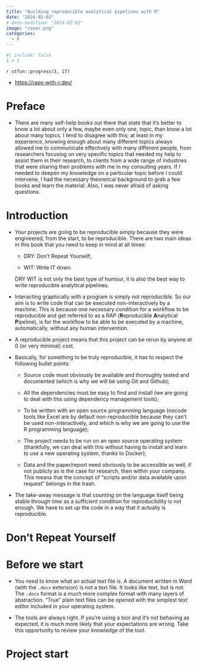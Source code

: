 ```yaml
---
title: "Building reproducible analytical pipelines with R"
date: "2024-02-03"
# date-modified: "2024-02-02"
image: "cover.png"
categories: 
  - R
---
```


```r
#| include: false
1 + 1
```

::: {.callout-note title="Progress"}
`r stfun::progress(3, 17)`

<!-- 读后感：[读《管理行为》](https://shitao5.org/posts/glxw/)。 -->
:::

::: {.callout-tip title="Learning Source"}
-   <https://raps-with-r.dev/>
:::

# Preface {.unnumbered}

-   <p>There are many self-help books out there that state that it’s better to know a lot about only a few, maybe even only one, topic, than know a lot about many topics. I tend to disagree with this; at least in my experience, knowing enough about many different topics always allowed me to communicate effectively with many different people, from researchers focusing on very specific topics that needed my help to assist them in their research, to clients from a wide range of industries that were sharing their problems with me in my consulting years. If I needed to deepen my knowledge on a particular topic before I could intervene, I had the necessary theoretical background to grab a few books and learn the material. Also, I was never afraid of asking questions.</p>

# Introduction

-   Your projects are going to be reproducible simply because they were engineered, from the start, to be reproducible. There are two main ideas in this book that you need to keep in mind at all times:

    -   DRY: Don’t Repeat Yourself;

    -   WIT: Write IT down.

    DRY WIT is not only the best type of humour, it is also the best way to write reproducible analytical pipelines.

-   Interacting graphically with a program is simply not reproducible. So our aim is to write code that can be executed non-interactively by a machine. This is because one necessary condition for a workflow to be reproducible and get referred to as a RAP (**R**eproducible **A**nalytical **P**ipeline), is for the workflow to be able to be executed by a machine, automatically, without any human intervention.

-   A reproducible project means that this project can be rerun by anyone at 0 (or very minimal) cost.

-   Basically, for something to be truly reproducible, it has to respect the following bullet points:

    -   Source code must obviously be available and thoroughly tested and documented (which is why we will be using Git and Github);

    -   All the dependencies must be easy to find and install (we are going to deal with this using dependency management tools);

    -   To be written with an open source programming language (nocode tools like Excel are by default non-reproducible because they can’t be used non-interactively, and which is why we are going to use the R programming language);

    -   The project needs to be run on an open source operating system (thankfully, we can deal with this without having to install and learn to use a new operating system, thanks to Docker);

    -   Data and the paper/report need obviously to be accessible as well, if not publicly as is the case for research, then within your company. This means that the concept of “scripts and/or data available upon request” belongs in the trash.

-   The take-away message is that counting on the language itself being stable through time as a sufficient condition for reproducibility is not enough. We have to set up the code in a way that it actually is reproducible.

# Don't Repeat Yourself {.unnumbered}

# Before we start

-   You need to know what an actual text file is. A document written in Word (with the `.docx` extension) is not a text file. It looks like text, but is not. The `.docx` format is a much more complex format with many layers of abstraction. “True” plain text files can be opened with the simplest text editor included in your operating system.

-   The tools are always right. If you’re using a tool and it’s not behaving as expected, it is much more likely that your expectations are wrong. Take this opportunity to review your knowledge of the tool.

# **Project start**
